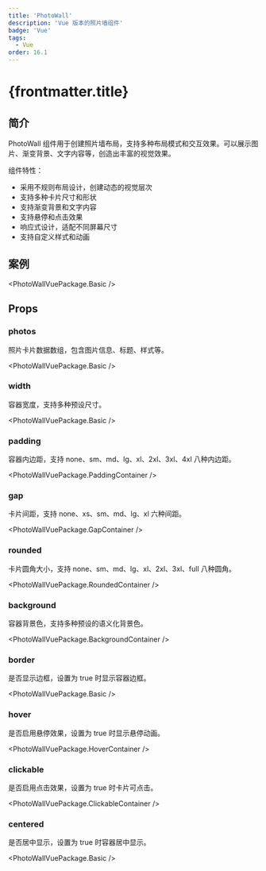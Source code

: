 ```yaml
---
title: 'PhotoWall'
description: 'Vue 版本的照片墙组件'
badge: 'Vue'
tags:
  - Vue
order: 16.1
---
```



# {frontmatter.title}

## 简介

PhotoWall 组件用于创建照片墙布局，支持多种布局模式和交互效果。可以展示图片、渐变背景、文字内容等，创造出丰富的视觉效果。

组件特性：

- 采用不规则布局设计，创建动态的视觉层次
- 支持多种卡片尺寸和形状
- 支持渐变背景和文字内容
- 支持悬停和点击效果
- 响应式设计，适配不同屏幕尺寸
- 支持自定义样式和动画

## 案例

<PhotoWallVuePackage.Basic />

## Props

### photos

照片卡片数据数组，包含图片信息、标题、样式等。

<PhotoWallVuePackage.Basic />

### width

容器宽度，支持多种预设尺寸。

<PhotoWallVuePackage.Basic />

### padding

容器内边距，支持 none、sm、md、lg、xl、2xl、3xl、4xl 八种内边距。

<PhotoWallVuePackage.PaddingContainer />

### gap

卡片间距，支持 none、xs、sm、md、lg、xl 六种间距。

<PhotoWallVuePackage.GapContainer />

### rounded

卡片圆角大小，支持 none、sm、md、lg、xl、2xl、3xl、full 八种圆角。

<PhotoWallVuePackage.RoundedContainer />

### background

容器背景色，支持多种预设的语义化背景色。

<PhotoWallVuePackage.BackgroundContainer />

### border

是否显示边框，设置为 true 时显示容器边框。

<PhotoWallVuePackage.Basic />

### hover

是否启用悬停效果，设置为 true 时显示悬停动画。

<PhotoWallVuePackage.HoverContainer />

### clickable

是否启用点击效果，设置为 true 时卡片可点击。

<PhotoWallVuePackage.ClickableContainer />

### centered

是否居中显示，设置为 true 时容器居中显示。

<PhotoWallVuePackage.Basic />
